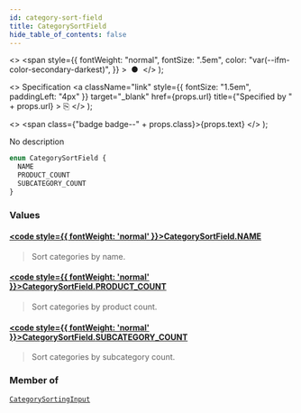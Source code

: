 ```yaml
---
id: category-sort-field
title: CategorySortField
hide_table_of_contents: false
---
```


  <>
    <span
      style={{
        fontWeight: "normal",
        fontSize: ".5em",
        color: "var(--ifm-color-secondary-darkest)",
      }}
    >
      &nbsp;●&nbsp;
    </span>
  </>
);

  <>
    Specification
    <a
      className="link"
      style={{ fontSize: "1.5em", paddingLeft: "4px" }}
      target="\_blank"
      href={props.url}
      title={"Specified by " + props.url}
    >
      ⎘
    </a>
  </>
);

  <>
    <span class={"badge badge--" + props.class}>{props.text}</span>
  </>
);

No description

```graphql
enum CategorySortField {
  NAME
  PRODUCT_COUNT
  SUBCATEGORY_COUNT
}
```

### Values

#### [<code style={{ fontWeight: 'normal' }}>CategorySortField.<b>NAME</b></code>](#)

> Sort categories by name.

#### [<code style={{ fontWeight: 'normal' }}>CategorySortField.<b>PRODUCT_COUNT</b></code>](#)

> Sort categories by product count.

#### [<code style={{ fontWeight: 'normal' }}>CategorySortField.<b>SUBCATEGORY_COUNT</b></code>](#)

> Sort categories by subcategory count.

### Member of

[`CategorySortingInput`](../../../developer/api-reference/inputs/category-sorting-input) <Badge class="secondary" text="input"/>
